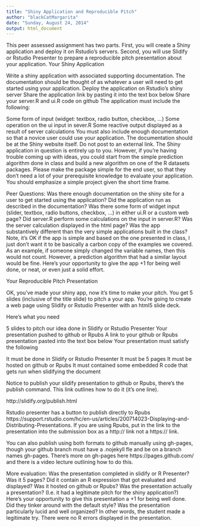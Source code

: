```yaml
---
title: "Shiny Application and Reproducible Pitch"
author: "blackCatMargarita"
date: "Sunday, August 24, 2014"
output: html_document
---
```


This peer assessed assignment has two parts. First, you will create a Shiny application and deploy it on Rstudio's servers. Second, you will use Slidify or Rstudio Presenter to prepare a reproducible pitch presentation about your application.
Your Shiny Application

Write a shiny application with associated supporting documentation. The documentation should be thought of as whatever a user will need to get started using your application.
Deploy the application on Rstudio's shiny server
Share the application link by pasting it into the text box below
Share your server.R and ui.R code on github
The application must include the following:

Some form of input (widget: textbox, radio button, checkbox, ...)
Some operation on the ui input in sever.R
Some reactive output displayed as a result of server calculations
You must also include enough documentation so that a novice user could use your application.
The documentation should be at the Shiny website itself. Do not post to an external link.
The Shiny application in question is entirely up to you. However, if you're having trouble coming up with ideas, you could start from the simple prediction algorithm done in class and build a new algorithm on one of the R datasets packages. Please make the package simple for the end user, so that they don't need a lot of your prerequisite knowledge to evaluate your application. You should emphasize a simple project given the short time frame.  

Peer Questions:
Was there enough documentation on the shiny site for a user to get started using the application?
Did the application run as described in the documentation?
Was there some form of widget input (slider, textbox, radio buttons, checkbox, ...) in either ui.R or a custom web page?
Did server.R perform some calculations on the input in server.R?
Was the server calculation displayed in the html page?
Was the app substantively different than the very simple applications built in the class? Note, it's OK if the app is simple and based on the one presented in class, I just don't want it to be basically a carbon copy of the examples we covered. As an example, if someone simply changed the variable names, then this would not count. However, a prediction algorithm that had a similar layout would be fine.
Here's your opportunity to give the app +1 for being well done, or neat, or even just a solid effort.

Your Reproducible Pitch Presentation

OK, you've made your shiny app, now it's time to make your pitch. You get 5 slides (inclusive of the title slide)  to pitch a your app. You're going to create a web page using Slidify or Rstudio Presenter with an html5 slide deck.

Here's what you need

5 slides to pitch our idea done in Slidify or Rstudio Presenter
Your presentation pushed to github or Rpubs
A link to your github or Rpubs presentation pasted into the text box below
Your presentation must satisfy the following

It must be done in Slidify or Rstudio Presenter
It must be 5 pages
It must be hosted on github or Rpubs
It must contained some embedded R code that gets run when slidifying the document

Notice to publish your slidify presentation to github or Rpubs, there's the publish command. This link outlines how to do it (it's one line). 

http://slidify.org/publish.html

Rstudio presenter has a button to publish directly to Rpubs https://support.rstudio.com/hc/en-us/articles/200714023-Displaying-and-Distributing-Presentations. If you are using Rpubs, put in the link to the presentation into the submission box as a http:// link not a https:// link.

You can also publish using both formats to github manually using gh-pages, though your github branch must have a .nojekyll fle and be on a branch names gh-pages. There's more on gh-pages here https://pages.github.com/  and there is a video lecture outlining how to do this.

More evaluation:
Was the presentation completed in slidify or R Presenter?
Was it 5 pages?
Did it contain an R expression that got evaluated and displayed?
Was it hosted on github or Rpubs?
Was the presentation actually a presentation? (I.e. it had a legitimate pitch for the shiny application?)
Here's your opportunity to give this presentation a +1 for being well done. Did they tinker around with the default style? Was the presentation particularly lucid and well organized? In other words, the student made a legitimate try.
There were no R errors displayed in the presentation.
